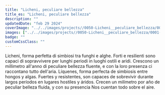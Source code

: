 ```yaml
---
title: "Licheni, peculiare bellezza"
title_es: "Licheni, peculiare bellezza"
description: ""
updatedDate: "feb 29 2024"
coverImage: "../../images/projects//0050-Licheni__peculiare_bellezza/0000-Licheni__peculiare_bellezza_Licheni_simbiosi_alghe_funghi_bosco_collaborazione_Monti_Nebrodi_Sicilia_acero_forme_natura_60mm_olympus_Olympus.jpg"
images: ["../../images/projects//0050-Licheni__peculiare_bellezza/0001-Licheni__peculiare_bellezza_Licheni_simbiosi_alghe_funghi_bosco_collaborazione_Monti_Nebrodi_Sicilia_acero_forme_natura_60mm_olympus_Olympus.jpg","../../images/projects//0050-Licheni__peculiare_bellezza/0002-Licheni__peculiare_bellezza_Licheni_simbiosi_alghe_funghi_bosco_collaborazione_Monti_Nebrodi_Sicilia_acero_forme_natura_60mm_olympus_Olympus.jpg","../../images/projects//0050-Licheni__peculiare_bellezza/0003-Licheni__peculiare_bellezza_Licheni_simbiosi_alghe_funghi_bosco_collaborazione_Monti_Nebrodi_Sicilia_acero_forme_natura_60mm_olympus_Olympus.jpg","../../images/projects//0050-Licheni__peculiare_bellezza/0004-Licheni__peculiare_bellezza_Licheni_simbiosi_alghe_funghi_bosco_collaborazione_Monti_Nebrodi_Sicilia_acero_forme_natura_60mm_olympus_Olympus.jpg","../../images/projects//0050-Licheni__peculiare_bellezza/0005-Licheni__peculiare_bellezza_Licheni_simbiosi_alghe_funghi_bosco_collaborazione_Monti_Nebrodi_Sicilia_acero_forme_natura_60mm_olympus_Olympus.jpg","../../images/projects//0050-Licheni__peculiare_bellezza/0006-Licheni__peculiare_bellezza_Licheni_simbiosi_alghe_funghi_bosco_collaborazione_Monti_Nebrodi_Sicilia_acero_forme_natura_60mm_olympus_Olympus.jpg","../../images/projects//0050-Licheni__peculiare_bellezza/0007-Licheni__peculiare_bellezza_Licheni_simbiosi_alghe_funghi_bosco_collaborazione_Monti_Nebrodi_Sicilia_acero_forme_natura_60mm_olympus_Olympus.jpg","../../images/projects//0050-Licheni__peculiare_bellezza/0008-Licheni__peculiare_bellezza_Licheni_simbiosi_alghe_funghi_bosco_collaborazione_Monti_Nebrodi_Sicilia_acero_forme_natura_60mm_olympus_Olympus.jpg"]
badge: ""
customCssClass: ""
---
```

<content-it>
Licheni, forma perfetta di simbiosi tra funghi e alghe.  
Forti e resilienti sono capaci di sopravvivere per lunghi periodi in luoghi ostili e aridi.  
Crescono un millimetro all'anno di peculiare bellezza fluente, e con la loro presenza  
ci raccontano tutto dell'aria.
</content-it>

<content-es>
Líquenes, forma perfecta de simbiosis entre hongos y algas.
Fuertes y resistentes, son capaces de sobrevivir durante largos períodos en lugares hostiles y áridos.
Crecen un milímetro por año de peculiar belleza fluida, y con su presencia
Nos cuentan todo sobre el aire.
</content-es>
